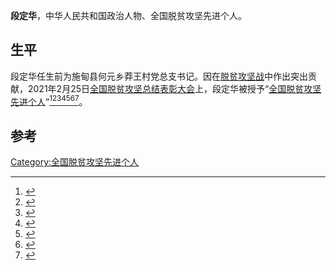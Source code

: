 '''段定华'''，中华人民共和国政治人物、全国脱贫攻坚先进个人。

== 生平 ==
段定华任生前为施甸县何元乡莽王村党总支书记。因在[[脱贫攻坚战|脱贫攻坚战]]中作出突出贡献，2021年2月25日[[全国脱贫攻坚总结表彰大会|全国脱贫攻坚总结表彰大会]]上，段定华被授予“[[全国脱贫攻坚先进个人|全国脱贫攻坚先进个人]]”<ref>{{Cite web|title=关于全国脱贫攻坚先进个人先进集体拟表彰对象的公示|url=https://www.chinanews.com/gn/2021/02-10/9409480.shtml|accessdate=2021-03-12|work=[[中新网|中新网]]|archive-date=2021-02-15|archive-url=https://web.archive.org/web/20210215003222/http://www.chinanews.com/gn/2021/02-10/9409480.shtml|dead-url=no}}</ref><ref>{{Cite web|title=全国脱贫攻坚1981名先进个人和1501个先进集体名单发布|url=https://www.thepaper.cn/newsDetail_forward_11460123|accessdate=2021-03-12|work=[[澎湃新闻|澎湃新闻]]|archive-date=2021-02-28|archive-url=https://web.archive.org/web/20210228125058/https://www.thepaper.cn/newsDetail_forward_11460123|dead-url=no}}</ref><ref>{{Cite web|title=全国脱贫攻坚先进个人1981名、先进集体1501个 名单公布|url=https://www.bjnews.com.cn/detail/161425514215596.html|accessdate=2021-03-12|work=[[北京新闻网|北京新闻网]]|archive-date=2021-08-20|archive-url=https://web.archive.org/web/20210820171915/https://www.bjnews.com.cn/detail/161425514215596.html|dead-url=no}}</ref><ref>{{cite web | title=关于表彰全国脱贫攻坚先进个人和先进集体的决定 | website=人民日报 | date=2013-07-17 | url=http://paper.people.com.cn/rmrb/html/2021-02/26/nw.D110000renmrb_20210226_4-03.htm | language=zh | access-date=2021-03-17 | archive-date=2021-08-13 | archive-url=https://web.archive.org/web/20210813225632/http://paper.people.com.cn/rmrb/html/2021-02/26/nw.D110000renmrb_20210226_4-03.htm | dead-url=no }}</ref><ref>{{cite web | title=全国脱贫攻坚先进个人名单 | website=光明日报-光明网 | url=https://epaper.gmw.cn/gmrb/html/2021-02/26/nw.D110000gmrb_20210226_1-08.htm | language=zh | access-date=2021-03-17 | archive-date=2021-12-03 | archive-url=https://web.archive.org/web/20211203003331/https://epaper.gmw.cn/gmrb/html/2021-02/26/nw.D110000gmrb_20210226_1-08.htm | dead-url=no }}</ref><ref>{{cite web | title=全国脱贫攻坚1981名先进个人和1501个先进集体名单发布 | website=东方网 | date=2021-02-25 | url=https://n.eastday.com/pnews/161425172177019915 | language=zh | access-date=2021-03-17 | archive-date=2021-12-03 | archive-url=https://web.archive.org/web/20211203003339/https://n.eastday.com/pnews/161425172177019915 | dead-url=no }}</ref><ref>{{cite web | title=中共中央国务院关于表彰全国脱贫攻坚先进个人和先进集体的决定 | website=[[环球网|环球网]] | url=https://china.huanqiu.com/article/424sBpZGkdl | language=zh | access-date=2021-03-17 | archive-date=2021-08-20 | archive-url=https://web.archive.org/web/20210820144800/https://china.huanqiu.com/article/424sBpZGkdl | dead-url=no }}</ref>。

==参考==
{{Reflist}}

[[Category:全国脱贫攻坚先进个人|Category:全国脱贫攻坚先进个人]]